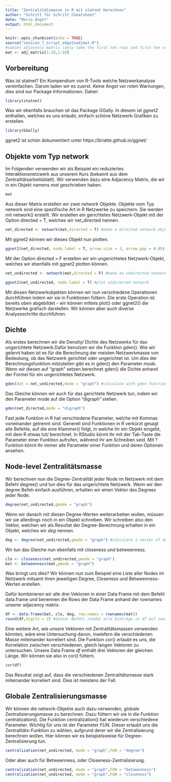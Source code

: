 ```yaml
---
title: "Zentralitätsmasse in R mit statnet berechnen"
author: "Schritt für Schritt Cheatsheet"
date: "Mario Angst"
output: html_document
---
```


```r
knitr::opts_chunk$set(echo = TRUE)
source("session_7_script_edgetoadjmat.R")
#subset adjacency matrix (only take the first ten rows and first ten columns)
mat <- adj_matrix[1:10,1:10]
```

## Vorbereitung

Was ist statnet? Ein Kompendium von R-Tools welche Netzwerkanalyse vereinfachen. Darum laden wir es zuerst. Keine Angst vor roten Warnungen, dies sind nur Package Informationen. Daher:

```r
library(statnet)
```

Was wir ebenfalls brauchen ist das Package GGally. In diesem ist _ggnet2_ enthalten, welches es uns erlaubt, einfach schöne Netzwerk-Grafiken zu erstellen.

```r
library(GGally)
```

ggnet2 ist schön dokumentiert unter https://briatte.github.io/ggnet/

## Objekte vom Typ network

Im Folgenden verwenden wir als Beispiel ein reduziertes Interaktionsnetzwerk aus unserem Kurs (bekannt aus dem Zentralitätsarbeitsblatt). Wir verwenden dazu eine Adjacency Matrix, die wir in ein Objekt namens _mat_ geschrieben haben.
```r
mat
```

Aus dieser Matrix erstellen wir zwei _network_ Objekte. Objekte vom Typ network sind eine spezifische Art in R Netzwerke zu speichern. Sie werden mit network() erstellt.
Wir erstellen ein gerichtetes Netzwerk-Objekt mit der Option directed = T, welches wir net_directed nennen.

```r
net_directed <- network(mat,directed = T) #make a directed network object
```

Mit ggnet2 können wir dieses Objekt nun plotten.

```r
ggnet2(net_directed, node.label = T, arrow.size = 3, arrow.gap = 0.05) #plot directed network
```

Mit der Option directed = F erstellen wir ein ungerichtetes Netzwerk-Objekt, welches wir ebenfalls mit ggnet2 plotten können.

```r
net_undirected <- network(mat,directed = F) #make an undirected network object
```
```r
ggnet2(net_undirected, node.label = T) #plot undirected network
```

Mit diesen Netzwerkobjekten können wir nun verschiedene Operationen durchführen indem wir sie in Funktionen füttern. Die erste Operation ist bereits oben abgebildet - wir können mittels plot() oder ggnet2() die Netzwerke grafisch darstellen. Wir können aber auch diverse Analyseschritte durchführen. 

## Dichte

Als erstes berechnen wir die Density/ Dichte des Netzwerks für das ungerichtete Netzwerk.Dafür benutzen wir die Funktion gden().
Wie wir gelernt haben ist es für die Berechnung der meisten Netzwerkmasse von Bedeutung, ob das Netzwerk gerichtet oder ungerichtet ist. Um dies der Berechnungsfunktion mitzuteilen gibt es in gden() den Parameter _mode_. Wenn wir diesen auf "graph" setzen berechnet gden() die Dichte anhand der Formel für ein ungerichtetes Netzwerk.

```r
gden(dat = net_undirected,mode = "graph") #calculate with gden function
```

Das Gleiche können wir auch für das gerichtete Netzwerk tun, indem wir den Parameter mode auf die Option "digraph" stellen.

```r
gden(net_directed,mode = "digraph")
```

Fast jede Funktion in R hat verschiedene Parameter, welche mit Kommas voneinander getrennt sind. Generell sind Funktionen in R verkürzt gesagt alle Befehle, auf die eine Klammer() folgt, in welche ihr ein Objekt eingebt, mit dem R etwas tut/ berechnet. In RStudio könnt ihr mit der Tab-Taste die Parameter einer Funktion aufrufen, während ihr am Schreiben seid. Mit ?Funktion könnt ihr immer alle Parameter einer Funktion und deren Optionen ansehen.

## Node-level Zentralitätsmasse

Wir berechnen nun die Degree-Zentralität jeder Node im Netzwerk mit dem Befehl degree() und tun dies für das ungerichtete Netzwerk. Wenn wir den degree Befeh einfach ausführen, erhalten wir einen Vektor des Degrees jeder Node.

```r
degree(net_undirected,gmode = "graph")
```

Wenn wir danach mit diesen Degree-Werten weiterarbeiten wollen, müssen wir sie allerdings noch in ein Objekt schreiben. Wir schreiben also den Vektor, welchen wir als Resultat der Degree-Berechnung erhalten in ein Objekt, welches wir _deg_ nennen.
```r
deg <- degree(net_undirected,gmode = "graph") #calculate a vector of degree values for all nodes in
```

Wir tun das Gleiche nun ebenfalls mit closeness und betweenness.

```r
clo <- closeness(net_undirected,gmode = "graph")
bet <- betweenness(mat,gmode = "graph")
```

Was bringt uns dies? Wir können nun zum Beispiel eine Liste aller Nodes im Netzwerk mitsamt ihren jeweiligen Degree, Closeness und Betweenness-Werten erstellen.

Dafür kombinieren wir alle drei Vektoren in einer Data Frame mit dem Befehl data.frame und benennen die Rows der Data Frame anhand der rownames unserer adjacency matrix.

```r
df <- data.frame(bet, clo, deg, row.names = rownames(mat))
round(df,digits = 2) #dieser Befehl rundet alle Einträge in df auf zwei Stellen.
```

Eine weitere Art, wie unsere Vektoren mit Zentralitätsmassen verwenden könnten, wäre eine Untersuchung davon, inwiefern die verschiedenen Masse miteinander korreliert sind. Die Funktion cor() erlaubt es uns, die Korrelation zwischen verschiedenen, gleich langen Vektoren zu untersuchen. Unsere Data Frame _df_ enthält drei Vektoren der gleichen Länge. Wir können sie also in cor() füttern.

```r
cor(df)
```

Das Resultat zeigt auf, dass die verschiedenen Zentralitätsmasse stark miteinander korreliert sind. Dies ist meistens der Fall.




## Globale Zentralisierungsmasse

Wir können die network-Objekte auch dazu verwenden, globale Zentralisierungsmasse zu berechnen. Dazu füttern wir sie in die Funktion centralization().
Die Funktion centralization() hat wiederum verschiedene Parameter. Wichtig für uns ist der Parameter _FUN_. Dieser erlaubt uns die Zentralitäts-Funktion zu wählen, aufgrund derer wir die Zentralisierung berechnen wollen. Hier können wir es beispielsweise für Degree-Zentralisierung tun.

```r
centralization(net_undirected, mode = "graph",FUN = "degree")
```

Oder aber auch für Betweenness, oder Closeness-Zentralisierung.
```r
centralization(net_undirected, mode = "graph",FUN = "betweenness")
centralization(net_undirected, mode = "graph",FUN = "closeness")
```
